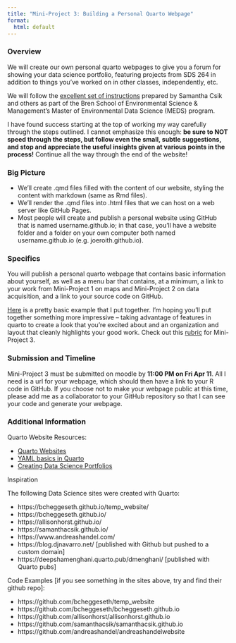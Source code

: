 ```yaml
---
title: "Mini-Project 3: Building a Personal Quarto Webpage"
format:
  html: default
---
```


### Overview

We will create our own personal quarto webpages to give you a forum for showing your data science portfolio, featuring projects from SDS 264 in addition to things you've worked on in other classes, independently, etc.

We will follow the [excellent set of instructions](https://ucsb-meds.github.io/creating-quarto-websites/) prepared by Samantha Csik and others as part of the Bren School of Environmental Science & Management’s Master of Environmental Data Science (MEDS) program.

I have found success starting at the top of working my way carefully through the steps outlined.  I cannot emphasize this enough: **be sure to NOT speed through the steps, but follow even the small, subtle suggestions, and stop and appreciate the useful insights given at various points in the process!**  Continue all the way through the end of the website!


### Big Picture

- We'll create .qmd files filled with the content of our website, styling the content with markdown (same as Rmd files). 
- We'll render the .qmd files into .html files that we can host on a web server like GitHub Pages.
- Most people will create and publish a personal website using GitHub that is named  username.github.io; in that case, you’ll have a website folder and a folder on your own computer both named username.github.io (e.g. joeroith.github.io). 


### Specifics

You will publish a personal quarto webpage that contains basic information about yourself, as well as a menu bar that contains, at a minimum, a link to your work from Mini-Project 1 on maps and Mini-Project 2 on data acquisition, and a link to your source code on GitHub.

[Here](https://joeroith.github.io/) is a pretty basic example that I put together.  I'm hoping you'll put together something more impressive -- taking advantage of features in quarto to create a look that you're excited about and an organization and layout that cleanly highlights your good work.  Check out this [rubric](https://drive.google.com/file/d/1UB9PEopUoIyl6DWCSN03pM5S_S7Awi71/view?usp=sharing) for Mini-Project 3.  


### Submission and Timeline

Mini-Project 3 must be submitted on moodle by **11:00 PM on Fri Apr 11**.  All I need is a url for your webpage, which should then have a link to your R code in GitHub.  If you choose not to make your webpage public at this time, please add me as a collaborator to your GitHub repository so that I can see your code and generate your webpage.


### Additional Information

Quarto Website Resources:

- [Quarto Websites](https://quarto.org/docs/websites/)
- [YAML basics in Quarto](https://charlotte.quarto.pub/cascadia/2-yaml-markdown-basics/) 
- [Creating Data Science Portfolios](https://www.youtube.com/watch?v=xtSFXtDf4cM)

Inspiration

The following Data Science sites were created with Quarto:

- https://bcheggeseth.github.io/temp_website/
- https://bcheggeseth.github.io/  
- https://allisonhorst.github.io/
- https://samanthacsik.github.io/
- https://www.andreashandel.com/ 
- https://blog.djnavarro.net/ [published with Github but pushed to a custom domain]
- https://deepshamenghani.quarto.pub/dmenghani/ [published with Quarto pubs]

Code Examples [if you see something in the sites above, try and find their github repo]:

- https://github.com/bcheggeseth/temp_website 
- https://github.com/bcheggeseth/bcheggeseth.github.io 
- https://github.com/allisonhorst/allisonhorst.github.io
- https://github.com/samanthacsik/samanthacsik.github.io 
- https://github.com/andreashandel/andreashandelwebsite 

